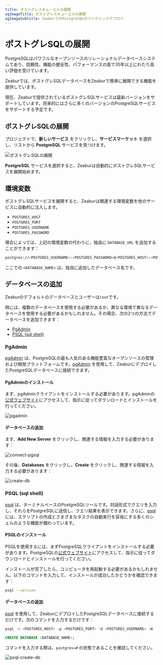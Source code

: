 ```yaml
---
title: ポストグレスキューエルの展開
ogImageTitle: ポストグレスキューエルの展開
ogImageSubtitle: ZeaburでのPostgreSQLのワンクリックデプロイ
---
```



# ポストグレSQLの展開

PostgreSQLはパワフルなオープンソースのリレーショナルデータベースシステムであり、信頼性、機能の健全性、パフォーマンスの面で35年以上にわたり高い評価を受けています。

Zeaburでは、ポストグレSQLデータベースをZeaburで簡単に展開できる機能を提供しています。

<Callout type="info" emoji="ℹ️">
  現在、Zeaburで提供されているポストグレSQLサービスは最新バージョンをサポートしています。将来的にはさらに多くのバージョンのPostgreSQLサービスをサポートする予定です。
</Callout>


## ポストグレSQLの展開

プロジェクトで、**新しいサービス** をクリックし、**サービスマーケット** を選択し、リストから **PostgreSQL** サービスを見つけます。

![ポストグレSQLの展開](/marketplace/postgresql/deploy.png)

**PostgreSQL** サービスを選択すると、Zeaburは自動的にポストグレSQLサービスを展開始めます。

## 環境変数

ポストグレSQLサービスを展開すると、Zeaburは関連する環境変数を他のサービスに自動的に注入します。

- `POSTGRES_HOST`
- `POSTGRES_PORT`
- `POSTGRES_USERNAME`
- `POSTGRES_PASSWORD`

場合によっては、上記の環境変数の代わりに、独自に `DATABASE_URL` を追加することができます：

```bash copy
postgres://<POSTGRES_USERNAME>:<POSTGRES_PASSWORD>@<POSTGRES_HOST>:<POSTGRES_PORT>/<DATABASE_NAME>
```

ここでの `<DATABASE_NAME>` は、独自に追加したデータベース名です。

## データベースの追加

Zeaburのデフォルトのデータベースとユーザーは`root`です。

時には、複数のデータベースを使用する必要があるか、異なる環境で異なるデータベースを使用する必要があるかもしれません。その場合、次の2つの方法でデータベースを追加できます：

- [PgAdmin](#pgadmin)
- [PSQL (sql shell)](#psql-sql-shell)

### PgAdmin

[pgAdmin](https://www.pgadmin.org/) は、PostgreSQLの最も人気のある機能豊富なオープンソースの管理および開発プラットフォームです。[pgAdmin](https://www.pgadmin.org/) を使用して、ZeaburにデプロイしたPostgreSQLデータベースに接続できます。

#### PgAdminのインストール

まず、pgAdminクライアントをインストールする必要があります。pgAdminの[公式ウェブサイト](https://www.pgadmin.org/download/)にアクセスして、指示に従ってダウンロードとインストールを行ってください。

![pgadmin](/databases/pgsql/pgadmin.jpg)

#### データベースの追加

ます、**Add New Server** をクリックし、関連する情報を入力する必要があります：

![connect-pgsql](/databases/pgsql/connect-pgsql.png)

その後、**Databases** をクリックし、**Create** をクリックし、関連する情報を入力する必要があります：

![create-db](/databases/pgsql/create-db.png)

### PSQL (sql shell)

[psql](https://www.postgresql.org/docs/current/app-psql.html) は、ターミナルベースのPostgreSQLツールです。対話形式でクエリを入力し、それらをPostgreSQLに送信し、クエリ結果を表示できます。さらに、[psql](https://www.postgresql.org/docs/current/app-psql.html) には、スクリプトの作成とさまざまなタスクの自動実行を容易にする多くのシェルのような機能が備わっています。

#### PSQLのインストール

PSQLを使用するには、まずPostgreSQLクライアントをインストールする必要があります。PostgreSQLの[公式ウェブサイト](https://www.postgresql.org/download/)にアクセスして、指示に従ってダウンロードとインストールを行ってください。

インストールが完了したら、コンピュータを再起動する必要があるかもしれません。以下のコマンドを入力して、インストールが成功したかどうかを確認できます：

```bash copy
psql --version
```

#### データベースの追加

[psql](https://www.postgresql.org/docs/current/app-psql.html) を使用して、ZeaburにデプロイしたPostgreSQLデータベースに接続するだけです。次のコマンドを入力するだけです：

```bash copy
psql -h <POSTGRES_HOST> -p <POSTGRES_PORT> -U <POSTGRES_USERNAME> -W
```

```sql copy
CREATE DATABASE <DATABASE_NAME>;
```

コマンドを入力する際は、`postgres=#` の状態であることを確認してください。

![psql-create-db](/databases/pgsql/psql-create-db.png)